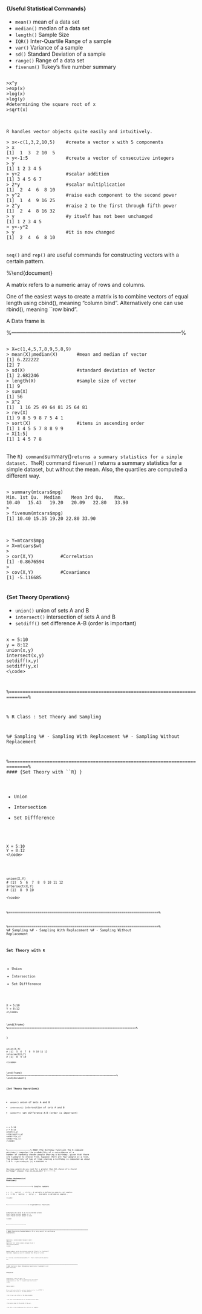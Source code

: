 #### {Useful Statistical Commands}

* ``mean()`` mean of a data set
* ``median()`` median of a data set
* ``length()`` Sample Size
* ``IQR()`` Inter-Quartile Range of a sample
* ``var()`` Variance of a sample
* ``sd()`` Standard Deviation  of a sample
* ``range()`` Range of a data set
* ``fivenum()`` Tukey's five number summary



\subsubsection{exponentials, powers and logarithms}
<pre>
<code>
>x^y
>exp(x)
>log(x)
>log(y)
#determining the square root of x
>sqrt(x)
</code>
</pre>

\subsection{vectors}
<pre>
<code>
R handles vector objects quite easily and intuitively.

> x<-c(1,3,2,10,5)    #create a vector x with 5 components
> x
[1]  1  3  2 10  5
> y<-1:5              #create a vector of consecutive integers
> y
[1] 1 2 3 4 5
> y+2                 #scalar addition
[1] 3 4 5 6 7
> 2*y                 #scalar multiplication
[1]  2  4  6  8 10
> y^2                 #raise each component to the second power
[1]  1  4  9 16 25
> 2^y                 #raise 2 to the first through fifth power
[1]  2  4  8 16 32
> y                   #y itself has not been unchanged
[1] 1 2 3 4 5
> y<-y*2
> y                   #it is now changed
[1]  2  4  6  8 10
</code>
</pre>

\subsubsection{Misc}
``seq()`` and ``rep()`` are useful commands for constructing vectors with a certain pattern.

%\end{document}

\subsection{Matrices}
A matrix refers to a numeric array of rows and columns.

One of the easiest ways to create a matrix is to combine vectors of equal
length using cbind(), meaning "column bind". Alternatively one can use rbind(), meaning ``row bind".


\subsubsection{Matrices Inversion}
\subsubsection{Matrices Multiplication}


\subsection{Data frame}
A Data frame is
\newpage

%------------------------------------------------------------------------------------------------%

\chapter{Descriptive Statistics}

\section{Basic Statistics}


<pre>
<code>
> X=c(1,4,5,7,8,9,5,8,9)
> mean(X);median(X)       #mean and median of vector
[1] 6.222222
[2] 7
> sd(X)                   #standard deviation of Vector
[1] 2.682246
> length(X)               #sample size of vector
[1] 9
> sum(X)
[1] 56
> X^2
[1]  1 16 25 49 64 81 25 64 81
> rev(X)
[1] 9 8 5 9 8 7 5 4 1
> sort(X)                 #items in ascending order
[1] 1 4 5 5 7 8 8 9 9
> X[1:5]
[1] 1 4 5 7 8
</code>
</pre>



\section{Summary Statistics}
The ``R} command ``summary()`` returns a summary statistics for a simple dataset.
The ``R} command ``fivenum()`` returns a summary statistics for a simple dataset, but without the mean.
Also, the quartiles are computed a different way.


<pre>
<code>
> summary(mtcars$mpg)
Min. 1st Qu.  Median    Mean 3rd Qu.    Max.
10.40   15.43   19.20   20.09   22.80   33.90 
>
> fivenum(mtcars$mpg)
[1] 10.40 15.35 19.20 22.80 33.90
</code>
</pre>





\section{Bivariate Data}
 <pre>
<code>
> Y=mtcars$mpg
> X=mtcars$wt
>
> cor(X,Y)          #Correlation
[1] -0.8676594
>
> cov(X,Y)          #Covariance
[1] -5.116685
</code>
</pre>



#### {Set Theory Operations}

* ``union()`` union of sets A and B
* ``intersect()`` intersection of sets A and B
* ``setdiff()`` set difference A-B (order is important)


<pre>
<code>
x = 5:10
y = 8:12
union(x,y)
intersect(x,y)
setdiff(x,y)
setdiff(y,x)
<\code>
</pre>
%=============================================================================%


% R Class : Set Theory and Sampling

%# Sampling
%# - Sampling With Replacement
%# - Sampling Without Replacement

%=============================================================================%
#### {Set Theory with ``R} }


* Union
* Intersection
* Set Diffference

<pre>
<code>
X = 5:10
Y = 8:12
<\code>
</pre>

<pre>
<code>

union(X,Y)
# [1]  5  6  7  8  9 10 11 12
intersect(X,Y)
# [1]  8  9 10

<\code>
</pre>
%=============================================================================%


\section{R Class : Set Theory and Sampling}

%=============================================================================%
%# Sampling
%# - Sampling With Replacement
%# - Sampling Without Replacement

### Set Theory with ``R``


* Union
* Intersection
* Set Diffference

<pre>
<code>
X = 5:10
Y = 8:12
<\code>
</pre>
\end{frame}
%=============================================================================%

\frametitle{Set Theory with ``R} }
<pre>
<code>

union(X,Y)
# [1]  5  6  7  8  9 10 11 12
intersect(X,Y)
# [1]  8  9 10

<\code>
</pre>
\end{frame}
%=============================================================================%
\end{document}

#### {Set Theory Operations}

* ``union()`` union of sets A and B
* ``intersect()`` intersection of sets A and B
* ``setdiff()`` set difference A-B (order is important)


<pre>
<code>
x = 5:10
y = 8:12
union(x,y)
intersect(x,y)
setdiff(x,y)
setdiff(y,x)
<\code>
</pre>
%---------------------------------------------------------%
#### {The Birthday function}
The R command ``pbirthday()`` computes the probability of a coincidence of a number of randomly chosen people sharing a birthday, given that there are n people to choose from.
Suppose there are four people in a room. The probability of two of them sharing a birthday is computed as about 1.6 \%
<code>
> pbirthday(4)
[1] 0.01635591
<\code>

How many people do you need for a greater than 50\% chance of a shared birthday? (choose from 23,43,63,83)?
%---------------------------%



#### {Other Mathematical Functions}
%-----------------------------------------------------------------------%
Complex numbers
<pre>
<code>
x = -1 ;  sqrt(x)  ;  str(x) ; # variable is defined as numeric, not complex.
y = -1 +0i ;  sqrt(y)  ;  str(y) ;    #variable is defined as complex .

<\code>
</pre>
%-----------------------------------------------------------------------%
Trigonometric  Functions

<pre>
<code>
pi#returns the value of pi to six decimal places
sin(3.5*pi)# correct answer is -1
cos(3.5*pi)# correct answer is zero

<\code>
</pre>
%-----------------------------------------------------------------------%

%============================================================================================================== %
#### {Generating Random Numbers}
R is very useful for performing simulations.

<pre>
<code>
#generate a random number between 0 and 1
runif(1)
#generate four random numbers between 0 and 6 
runif(4,min=0,max=6)   
<\code>
</pre>
Random numbers can be discretized using the "floor()" or "Ceiling()" functions. Suppose we wish to simulate four throws of a dice.

X = ceiling (runif(4,min=0,max=6))
Y = floor (runif(4,min=1,max=7))
X+Y

%================================================================================================================= %
#### {Section 2: Basic Mathematical operations}
Trigonometric and power functions

Integration

<pre>
<code>
integrate(sin, lower =0, upper = 3)
integrate(dnorm, -1.96, 1.96) # standard normal distribution
integrate(dnorm, 0, Inf)   # standard normal distribution
<\code>
</pre>
Complex numbers 

``R} has a small number of built-in constants.
\begin{description}
\item[``LETTERS``]: the 26 upper-case letters of the Roman alphabet;

\item[``letters``]: the 26 lower-case letters of the Roman alphabet;

\item[``month.abb``]: the three-letter abbreviations for the English month names;

\item[``month.name``]: the English names for the months of the year;

\item[``pi``]: the ratio of the circumference of a circle to its diameter.

